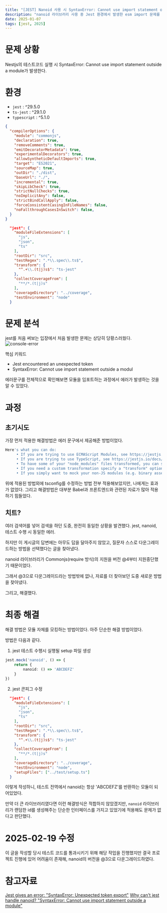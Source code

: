 ```yaml
---
title: "[JEST] Nanoid 사용 시 SyntaxError: Cannot use import statement outside a module 해결한 과정"
description: "nanoid 라이브러리 사용 중 Jest 환경에서 발생한 esm import 문제를 맞닥뜨렸다."
date: 2025-01-07
tags: [jest, 2025]
---
```

# 문제 상황
Nestjs의 테스트코드 실행 시 SyntaxError: Cannot use import statement outside a module가 발생한다.

# 환경
- `jest` : ^29.5.0
- `ts-jest` : ^29.1.0
- `typescript` : ^5.1.0

```json title="tsconfig.json"
{
  "compilerOptions": {
    "module": "commonjs",
    "declaration": true,
    "removeComments": true,
    "emitDecoratorMetadata": true,
    "experimentalDecorators": true,
    "allowSyntheticDefaultImports": true,
    "target": "ES2021",
    "sourceMap": true,
    "outDir": "./dist",
    "baseUrl": "./",
    "incremental": true,
    "skipLibCheck": true,
    "strictNullChecks": true,
    "noImplicitAny": false,
    "strictBindCallApply": false,
    "forceConsistentCasingInFileNames": false,
    "noFallthroughCasesInSwitch": false,
  }
}
```

```json title="package.json"
  "jest": {
    "moduleFileExtensions": [
      "js",
      "json",
      "ts"
    ],
    "rootDir": "src",
    "testRegex": ".*\\.spec\\.ts$",
    "transform": {
      "^.+\\.(t|j)s$": "ts-jest"
    },
    "collectCoverageFrom": [
      "**/*.(t|j)s"
    ],
    "coverageDirectory": "../coverage",
    "testEnvironment": "node"
  }
```
# 문제 분석
jest를 처음 써보는 입장에서 처음 발생한 문제는 상당히 당황스러웠다.
![console-error](jest-nanoid/console-error.png)

핵심 키워드
- Jest encountered an unexpected token
- SyntaxError: Cannot use import statement outside a modul

에러문구를 전체적으로 확인해보면 모듈을 임포트하는 과정에서 에러가 발생하는 것을 알 수 있었다.

# 과정
## 초기시도
가장 먼저 적용한 해결방법은 에러 문구에서 제공해준 방법이었다.
```bash title="terminal"
Here's what you can do:
     • If you are trying to use ECMAScript Modules, see https://jestjs.io/docs/ecmascript-modules for how to enable it.
     • If you are trying to use TypeScript, see https://jestjs.io/docs/getting-started#using-typescript
     • To have some of your "node_modules" files transformed, you can specify a custom "transformIgnorePatterns" in your config.
     • If you need a custom transformation specify a "transform" option in your config.
     • If you simply want to mock your non-JS modules (e.g. binary assets) you can stub them out with the "moduleNameMapper" config option.
```
위에 적용된 방법외에 tsconfig를 수정하는 방법 전부 적용해보았지만, 나에게는 효과가 없었다.
그리고 해결방법은 대부분 Babel과 프론트엔드와 관련된 자료가 많아 적용하기 힘들었다.

## 치트?
여러 검색어를 넣어 검색을 하던 도중, 완전히 동일한 상황을 발견했다.
jest, nanoid, 테스트 수행 시 동일한 에러.

하지만 이 게시글의 답변에는 아무도 답을 달아주지 않았고, 질문자 스스로 다운그레이드하는 방법을 선택했다는 글을 찾아냈다.

nanoid 라이브러리가 Commonjs(require 방식)의 지원을 버전 @4부터 지원중단했기 때문이었다.

그래서 @3으로 다운그레이드라는 방법밖에 없나, 자료를 더 찾아보던 도중 새로운 방법을 찾아냈다.

그리고, 해결했다.

# 최종 해결
해결 방법은 모듈 자체를 모킹하는 방법이었다. 아주 단순한 해결 방법이었다.

방법은 다음과 같다.

1. jest 테스트 수행시 실행될 setup 파일 생성
```typescript title="setup.ts"
jest.mock('nanoid', () => {
    return {
        nanoid: () => 'ABCDEFZ'
    }
})
```
2. jest 콘피그 수정
```json title="package.json" {17}
  "jest": {
    "moduleFileExtensions": [
      "js",
      "json",
      "ts"
    ],
    "rootDir": "src",
    "testRegex": ".*\\.spec\\.ts$",
    "transform": {
      "^.+\\.(t|j)s$": "ts-jest"
    },
    "collectCoverageFrom": [
      "**/*.(t|j)s"
    ],
    "coverageDirectory": "../coverage",
    "testEnvironment": "node",
    "setupFiles": ["../test/setup.ts"]
  }
```

이렇게 작성하니, 테스트 전역에서 nanoid는 항상 'ABCDEFZ'를 반환하는 모듈이 되어있었다.

만약 더 큰 라이브러리였다면 이런 해결방식은 적합하지 않았겠지만, `nanoid` 라이브러리가 랜덤한 id를 생성해주는 단순한 인터페이스를 가지고 있었기에 적용해도 문제가 없다고 판단했다.

# 2025-02-19 수정
이 글을 작성할 당시 테스트 코드를 통과시키기 위해 해당 작업을 진행했지만 결국 프로젝트 진행에 있어 어려움이 존재해, nanoid의 버전을 @3으로 다운그레이드하였다.

# 참고자료
[Jest gives an error: "SyntaxError: Unexpected token export"](https://stackoverflow.com/questions/49263429/jest-gives-an-error-syntaxerror-unexpected-token-export)
[Why can't jest handle nanoid? "SyntaxError: Cannot use import statement outside a module"](https://stackoverflow.com/questions/73538171/why-cant-jest-handle-nanoid-syntaxerror-cannot-use-import-statement-outside)